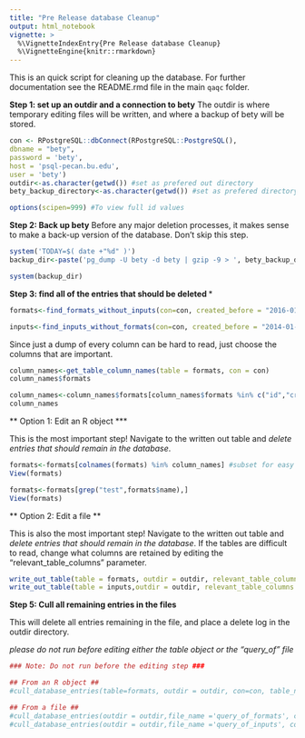 ```yaml
---
title: "Pre Release database Cleanup"
output: html_notebook
vignette: >
  %\VignetteIndexEntry{Pre Release database Cleanup}
  %\VignetteEngine{knitr::rmarkdown}
---
```


This is an quick script for cleaning up the database. For further documentation see the README.rmd file in the main `qaqc` folder. 

**Step 1: set up an outdir and a connection to bety**
The outdir is where temporary editing files will be written, and where a backup of bety will be stored. 
```r
con <- RPostgreSQL::dbConnect(RPostgreSQL::PostgreSQL(),
dbname = "bety",
password = 'bety',
host = 'psql-pecan.bu.edu',
user = 'bety')
outdir<-as.character(getwd()) #set as prefered out directory
bety_backup_directory<-as.character(getwd()) #set as prefered directory for bety backup.

options(scipen=999) #To view full id values
```

**Step 2: Back up bety**
Before any major deletion processes, it makes sense to make a back-up version of the database. Don't skip this step. 
```r
system('TODAY=$( date +"%d" )')
backup_dir<-paste('pg_dump -U bety -d bety | gzip -9 > ', bety_backup_directory,'/bety-pre-culling${TODAY}.sql.gz', sep="")

system(backup_dir)
```

**Step 3: find all of the entries that should be deleted ***
```r

formats<-find_formats_without_inputs(con=con, created_before = "2016-01-01", user_id = NULL, updated_after = "2016-01-01") #Ideally, date should be set to the date of the last release 

inputs<-find_inputs_without_formats(con=con, created_before = "2014-01-01",updated_after = NULL, user_id = NULL)

```

Since just a dump of every column can be hard to read, just choose the columns that are important. 
```r
column_names<-get_table_column_names(table = formats, con = con)
column_names$formats

column_names<-column_names$formats[column_names$formats %in% c("id","created_at", "name", "notes", "table_name")]
column_names
```

** Option 1: Edit an R object ***

This is the most important step! Navigate to the written out table and *delete entries that should remain in the database*. 
```r
formats<-formats[colnames(formats) %in% column_names] #subset for easy viewing
View(formats)

formats<-formats[grep("test",formats$name),]
View(formats)
```

** Option 2: Edit a file  **

This is also the most important step! Navigate to the written out table and *delete entries that should remain in the database*. If the tables are difficult to read, change what columns are retained by editing the "relevant_table_columns" parameter.

```r
write_out_table(table = formats, outdir = outdir, relevant_table_columns = column_names, table_name = "formats")
write_out_table(table = inputs,outdir = outdir, relevant_table_columns =c("id", "created_at", "name"), table_name = "inputs")
```

**Step 5: Cull all remaining entries in the files**

This will delete all entries remaining in the file, and place a delete log in the outdir directory. 

*please do not run before editing either the table object or the "query_of" file*
```r
### Note: Do not run before the editing step ###

## From an R object ##
#cull_database_entries(table=formats, outdir = outdir, con=con, table_name = "formats")

## From a file ##
#cull_database_entries(outdir = outdir,file_name ='query_of_formats', con=con, table_name = "formats")
#cull_database_entries(outdir = outdir,file_name ='query_of_inputs', con=con, table_name = "inputs")

```


